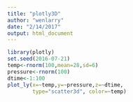 ```yaml
---
title: "plotly3D"
author: "wenlarry"
date: "2/14/2017"
output: html_document
---
```


```r
library(plotly)
set.seed(2016-07-21)
temp<-rnorm(100,mean=28,sd=6)
pressure<-rnorm(100)
dtime<-1:100
plot_ly(x=~temp,y=~pressure,z=~dtime,
        type="scatter3d", color=~temp)
```
